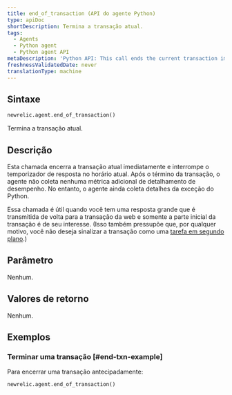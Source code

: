 ```yaml
---
title: end_of_transaction (API do agente Python)
type: apiDoc
shortDescription: Termina a transação atual.
tags:
  - Agents
  - Python agent
  - Python agent API
metaDescription: 'Python API: This call ends the current transaction immediately.'
freshnessValidatedDate: never
translationType: machine
---
```


## Sintaxe

```py
newrelic.agent.end_of_transaction()
```

Termina a transação atual.

## Descrição

Esta chamada encerra a transação atual imediatamente e interrompe o temporizador de resposta no horário atual. Após o término da transação, o agente não coleta nenhuma métrica adicional de detalhamento de desempenho. No entanto, o agente ainda coleta detalhes da exceção do Python.

Essa chamada é útil quando você tem uma resposta grande que é transmitida de volta para a transação da web e somente a parte inicial da transação é de seu interesse. (Isso também pressupõe que, por qualquer motivo, você não deseja sinalizar a transação como uma [tarefa em segundo plano](/docs/agents/python-agent/python-agent-api/set_background_task).)

## Parâmetro

Nenhum.

## Valores de retorno

Nenhum.

## Exemplos

### Terminar uma transação [#end-txn-example]

Para encerrar uma transação antecipadamente:

```py
newrelic.agent.end_of_transaction()
```